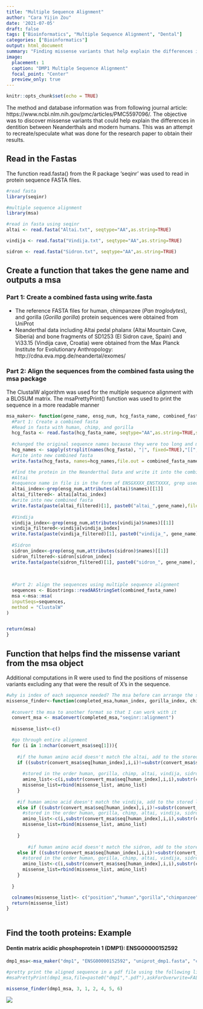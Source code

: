 ```yaml
---
title: "Multiple Sequence Alignment"
author: "Cara Yijin Zou"
date: '2021-07-05'
draft: false
tags: ["Bioinformatics", "Multiple Sequence Alignment", "Dental"]
categories: ["Bioinformatics"]
output: html_document
summary: "Finding missense variants that help explain the differences in dentition in Neanderthals and modern humans using a multiple sequence alignment (R seqinr and msa package)." 
image:
  placement: 1
  caption: "DMP1 Multiple Sequence Alignment"
  focal_point: "Center"
  preview_only: true
---  
```


```r
knitr::opts_chunk$set(echo = TRUE)
```
 
The method and database information was from following journal article: https://www.ncbi.nlm.nih.gov/pmc/articles/PMC5597096/. The objective was to discover missense variants that could help explain the differences in dentition between Neanderthals and modern humans. This was an attempt to recreate/speculate what was done for the research paper to obtain their results. 


## Read in the Fastas
The function read.fasta() from the R package ‘seqinr’ was used to read in protein sequence FASTA files. 
```R
#read fasta
library(seqinr)

#multiple sequence alignment
library(msa)

#read in fasta using seqinr
altai <- read.fasta("Altai.txt", seqtype="AA",as.string=TRUE)

vindija <- read.fasta("Vindija.txt", seqtype="AA",as.string=TRUE)

sidron <- read.fasta("Sidron.txt", seqtype="AA",as.string=TRUE)

```

## Create a function that takes the gene name and outputs a msa
### Part 1: Create a combined fasta using write.fasta
* The reference FASTA files for human, chimpanzee (_Pan troglodytes_), and gorilla (_Gorilla gorilla_) protein sequences were obtained from UniProt
* Neanderthal data including Altai pedal phalanx (Altai Mountain Cave, Siberia) and bone fragments of SD1253 (El Sidron cave, Spain) and Vi33.15 (Vindija cave, Croatia) were obtained from the Max Planck Institute for Evolutionary Anthropology: http://cdna.eva.mpg.de/neandertal/exomes/ 

### Part 2: Align the sequences from the combined fasta using the msa package
The ClustalW algorithm was used for the multiple sequence alignment with a BLOSUM matrix. The msaPrettyPrint() function was used to print the sequence in a more readable manner

```R
msa_maker<- function(gene_name, ensg_num, hcg_fasta_name, combined_fasta_name){
  #Part 1: Create a combined fasta
  #Read in fasta with human, chimp, and gorilla 
  hcg_fasta <- read.fasta(hcg_fasta_name, seqtype="AA",as.string=TRUE,set.attributes = FALSE)
  
  #changed the original sequence names because they were too long and made the final msa look messy 
  hcg_names <- sapply(strsplit(names(hcg_fasta), "|", fixed=TRUE),"[[", 3)
  #write into new combined fasta 
  write.fasta(hcg_fasta, names=hcg_names,file.out = combined_fasta_name, open="w", as.string=TRUE)

  #find the protein in the Neanderthal Data and write it into the combined fasta file 
  #Altai
  #sequence name in file is in the form of ENSGXXXX_ENSTXXXX, grep used to just search with the ENSG info
  altai_index<-grep(ensg_num,attributes(altai)$names)[[1]] 
  altai_filtered<- altai[altai_index]
  #write into new combined fasta
  write.fasta(paste(altai_filtered)[1], paste0("altai_",gene_name),file.out = combined_fasta_name, open="a", as.string=TRUE)
  
  #Vindija
  vindija_index<-grep(ensg_num,attributes(vindija)$names)[[1]]
  vindija_filtered<-vindija[vindija_index]
  write.fasta(paste(vindija_filtered)[1], paste0("vindija_", gene_name),file.out = combined_fasta_name, open="a", as.string=TRUE)
  
  #Sidron
  sidron_index<-grep(ensg_num,attributes(sidron)$names)[[1]]
  sidron_filtered<-sidron[sidron_index]
  write.fasta(paste(sidron_filtered)[1], paste0("sidron_", gene_name),file.out = combined_fasta_name, open="a", as.string=TRUE)
  
  
  
  #Part 2: align the sequences using multiple sequence alignment 
  sequences <- Biostrings::readAAStringSet(combined_fasta_name)
  msa <-msa::msa(
  inputSeqs=sequences,
  method = "ClustalW"
)


return(msa)
}

```

## Function that helps find the missense variant from the msa object
Additional computations in R were used to find the positions of missense variants excluding any that were the result of X’s in the sequence.
```R
#why is index of each sequence needed? The msa before can arrange the sequences not necessarily in the order inputted
missense_finder<-function(completed_msa,human_index, gorilla_index, chimp_index, altai_index, vindija_index, sidron_index){
  
  #convert the msa to another format so that I can work with it  
  convert_msa <- msaConvert(completed_msa,"seqinr::alignment")
  
  missense_list<-c()

  #go through entire alignment 
  for (i in 1:nchar(convert_msa$seq[1])){
    
    #if the human amino acid doesn't match the altai, add to the stored list 
    if ((substr(convert_msa$seq[human_index],i,i)!=substr(convert_msa$seq[altai_index],i,i))&&(substr(convert_msa$seq[altai_index],i,i)!="X")&&(substr(convert_msa$seq[human_index],i,i)!="-")&&(substr(convert_msa$seq[altai_index],i,i)!="-")){
      
      #stored in the order human, gorilla, chimp, altai, vindija, sidron
      amino_list<-c(i,substr(convert_msa$seq[human_index],i,i),substr(convert_msa$seq[gorilla_index],i,i),substr(convert_msa$seq[chimp_index],i,i),substr(convert_msa$seq[altai_index],i,i),substr(convert_msa$seq[vindija_index],i,i),substr(convert_msa$seq[sidron_index],i,i))
      missense_list=rbind(missense_list, amino_list)
    }
    
    #if human amino acid doesn't match the vindija, add to the stored list 
    else if ((substr(convert_msa$seq[human_index],i,i)!=substr(convert_msa$seq[vindija_index],i,i))&&(substr(convert_msa$seq[vindija_index],i,i)!="X")&&(substr(convert_msa$seq[human_index],i,i)!="-")&&(substr(convert_msa$seq[vindija_index],i,i)!="-")){
      #stored in the order human, gorilla, chimp, altai, vindija, sidron
      amino_list<-c(i,substr(convert_msa$seq[human_index],i,i),substr(convert_msa$seq[gorilla_index],i,i),substr(convert_msa$seq[chimp_index],i,i),substr(convert_msa$seq[altai_index],i,i),substr(convert_msa$seq[vindija_index],i,i),substr(convert_msa$seq[sidron_index],i,i))
      missense_list=rbind(missense_list, amino_list)
      
    }
    
        #if human amino acid doesn't match the sidron, add to the stored list 
    else if ((substr(convert_msa$seq[human_index],i,i)!=substr(convert_msa$seq[sidron_index],i,i))&&(substr(convert_msa$seq[sidron_index],i,i)!="X")&&(substr(convert_msa$seq[human_index],i,i)!="-")&&(substr(convert_msa$seq[sidron_index],i,i)!="-")){
      #stored in the order human, gorilla, chimp, altai, vindija, sidron
      amino_list<-c(i,substr(convert_msa$seq[human_index],i,i),substr(convert_msa$seq[gorilla_index],i,i),substr(convert_msa$seq[chimp_index],i,i),substr(convert_msa$seq[altai_index],i,i),substr(convert_msa$seq[vindija_index],i,i),substr(convert_msa$seq[sidron_index],i,i))
      missense_list=rbind(missense_list, amino_list)
    }
    
  }

  colnames(missense_list)<- c("position","human","gorilla","chimpanzee","altai","vindija", "sidron")
  return(missense_list)
}



```
  

## Find the tooth proteins: Example 

#### Dentin matrix acidic phosphoprotein 1 (DMP1): ENSG00000152592 

```R

dmp1_msa<-msa_maker("dmp1", "ENSG00000152592", "uniprot_dmp1.fasta", "combined_dmp1.fasta")

#pretty print the aligned sequence in a pdf file using the following line
#msaPrettyPrint(dmp1_msa,file=paste0("dmp1",".pdf"),askForOverwrite=FALSE, showLogo="none",showConsensus = "none")

missense_finder(dmp1_msa, 3, 1, 2, 4, 5, 6)

```
 
 ![](images/featured.png)